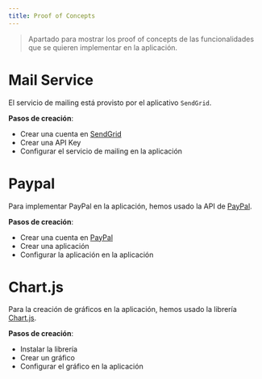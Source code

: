 ```yaml
---
title: Proof of Concepts
---
```


> Apartado para mostrar los proof of concepts de las funcionalidades que se quieren implementar en la aplicación.

# Mail Service
El servicio de mailing está provisto por el aplicativo `SendGrid`.

**Pasos de creación**:
- Crear una cuenta en [SendGrid](https://sendgrid.com/)
- Crear una API Key
- Configurar el servicio de mailing en la aplicación

# Paypal
Para implementar PayPal en la aplicación, hemos usado la API de [PayPal](https://developer.paypal.com/developer/applications/).

**Pasos de creación**:
- Crear una cuenta en [PayPal](https://developer.paypal.com/developer/applications/)
- Crear una aplicación
- Configurar la aplicación en la aplicación

# Chart.js
Para la creación de gráficos en la aplicación, hemos usado la librería [Chart.js](https://www.chartjs.org/).

**Pasos de creación**:
- Instalar la librería
- Crear un gráfico
- Configurar el gráfico en la aplicación